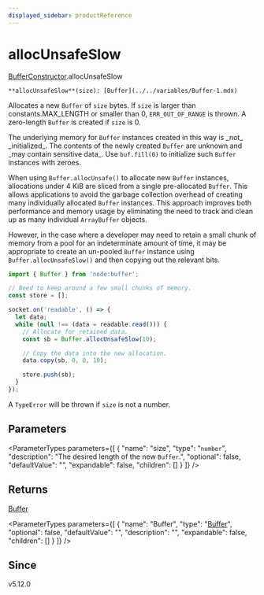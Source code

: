 ```yaml
---
displayed_sidebar: productReference
---
```



# allocUnsafeSlow

[BufferConstructor](../../interfaces/BufferConstructor.mdx).allocUnsafeSlow

`**allocUnsafeSlow**(size): [Buffer](../../variables/Buffer-1.mdx)`

Allocates a new `Buffer` of `size` bytes. If `size` is larger than constants.MAX_LENGTH or smaller than 0, `ERR_OUT_OF_RANGE` is thrown. A zero-length `Buffer` is created if
`size` is 0.

The underlying memory for `Buffer` instances created in this way is \_not\_
\_initialized\_. The contents of the newly created `Buffer` are unknown and \_may contain sensitive data\_. Use `buf.fill(0)` to initialize
such `Buffer` instances with zeroes.

When using `Buffer.allocUnsafe()` to allocate new `Buffer` instances,
allocations under 4 KiB are sliced from a single pre-allocated `Buffer`. This
allows applications to avoid the garbage collection overhead of creating many
individually allocated `Buffer` instances. This approach improves both
performance and memory usage by eliminating the need to track and clean up as
many individual `ArrayBuffer` objects.

However, in the case where a developer may need to retain a small chunk of
memory from a pool for an indeterminate amount of time, it may be appropriate
to create an un-pooled `Buffer` instance using `Buffer.allocUnsafeSlow()` and
then copying out the relevant bits.

```js
import { Buffer } from 'node:buffer';

// Need to keep around a few small chunks of memory.
const store = [];

socket.on('readable', () => {
  let data;
  while (null !== (data = readable.read())) {
    // Allocate for retained data.
    const sb = Buffer.allocUnsafeSlow(10);

    // Copy the data into the new allocation.
    data.copy(sb, 0, 0, 10);

    store.push(sb);
  }
});
```

A `TypeError` will be thrown if `size` is not a number.

## Parameters

<ParameterTypes parameters={[
  {
    "name": "size",
    "type": "`number`",
    "description": "The desired length of the new `Buffer`.",
    "optional": false,
    "defaultValue": "",
    "expandable": false,
    "children": []
  }
]} />

## Returns

[Buffer](../../variables/Buffer-1.mdx)

<ParameterTypes parameters={[
  {
    "name": "Buffer",
    "type": "[Buffer](../../variables/Buffer-1.mdx)",
    "optional": false,
    "defaultValue": "",
    "description": "",
    "expandable": false,
    "children": []
  }
]} />

## Since

v5.12.0
